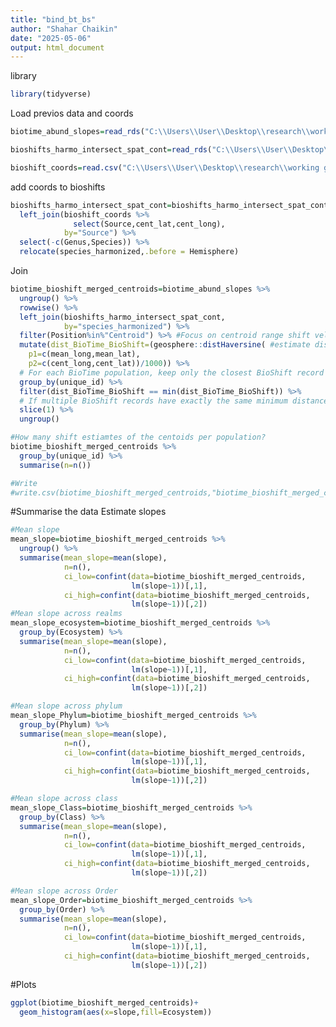 ```yaml
---
title: "bind_bt_bs"
author: "Shahar Chaikin"
date: "2025-05-06"
output: html_document
---
```


library
```r
library(tidyverse)
```

Load previos data and coords
```r
biotime_abund_slopes=read_rds("C:\\Users\\User\\Desktop\\research\\working groups\\iDiv_2024_25_sRED\\R\\sRED_demog_range_shifts\\stage_4_estimate_biotime_slopes/biotime_slopes.rds")

bioshifts_harmo_intersect_spat_cont=read_rds("C:\\Users\\User\\Desktop\\research\\working groups\\iDiv_2024_25_sRED\\R\\sRED_demog_range_shifts\\stage_2_intersect_data/bioshifts_harmo_intersect_spat_cont.rds")

bioshift_coords=read.csv("C:\\Users\\User\\Desktop\\research\\working groups\\iDiv_2024_25_sRED\\R\\sRED_demog_range_shifts\\stage_3_extract_bioshift_coords/layer_extents.csv")
```

add coords to bioshifts
```r
bioshifts_harmo_intersect_spat_cont=bioshifts_harmo_intersect_spat_cont %>% 
  left_join(bioshift_coords %>% 
              select(Source,cent_lat,cent_long),
            by="Source") %>% 
  select(-c(Genus,Species)) %>% 
  relocate(species_harmonized,.before = Hemisphere)
```

Join
```r
biotime_bioshift_merged_centroids=biotime_abund_slopes %>% 
  ungroup() %>% 
  rowwise() %>% 
  left_join(bioshifts_harmo_intersect_spat_cont,
            by="species_harmonized") %>% 
  filter(Position%in%"Centroid") %>% #Focus on centroid range shift velocities
  mutate(dist_BioTime_BioShift=(geosphere::distHaversine( #estimate distances in km
    p1=c(mean_long,mean_lat),
    p2=c(cent_long,cent_lat))/1000)) %>% 
  # For each BioTime population, keep only the closest BioShift record
  group_by(unique_id) %>% 
  filter(dist_BioTime_BioShift == min(dist_BioTime_BioShift)) %>% 
  # If multiple BioShift records have exactly the same minimum distance, keep just one
  slice(1) %>% 
  ungroup()

#How many shift estiamtes of the centoids per population?
biotime_bioshift_merged_centroids %>% 
  group_by(unique_id) %>% 
  summarise(n=n())

#Write
#write.csv(biotime_bioshift_merged_centroids,"biotime_bioshift_merged_centroids.csv",row.names = F)
```

#Summarise the data
Estimate slopes
```r
#Mean slope 
mean_slope=biotime_bioshift_merged_centroids %>% 
  ungroup() %>% 
  summarise(mean_slope=mean(slope),
            n=n(),
            ci_low=confint(data=biotime_bioshift_merged_centroids,
                           lm(slope~1))[,1],
            ci_high=confint(data=biotime_bioshift_merged_centroids,
                           lm(slope~1))[,2])
#Mean slope across realms
mean_slope_ecosystem=biotime_bioshift_merged_centroids %>% 
  group_by(Ecosystem) %>% 
  summarise(mean_slope=mean(slope),
            n=n(),
            ci_low=confint(data=biotime_bioshift_merged_centroids,
                           lm(slope~1))[,1],
            ci_high=confint(data=biotime_bioshift_merged_centroids,
                           lm(slope~1))[,2])

#Mean slope across phylum
mean_slope_Phylum=biotime_bioshift_merged_centroids %>% 
  group_by(Phylum) %>% 
  summarise(mean_slope=mean(slope),
            n=n(),
            ci_low=confint(data=biotime_bioshift_merged_centroids,
                           lm(slope~1))[,1],
            ci_high=confint(data=biotime_bioshift_merged_centroids,
                           lm(slope~1))[,2])

#Mean slope across class
mean_slope_Class=biotime_bioshift_merged_centroids %>% 
  group_by(Class) %>% 
  summarise(mean_slope=mean(slope),
            n=n(),
            ci_low=confint(data=biotime_bioshift_merged_centroids,
                           lm(slope~1))[,1],
            ci_high=confint(data=biotime_bioshift_merged_centroids,
                           lm(slope~1))[,2])

#Mean slope across Order
mean_slope_Order=biotime_bioshift_merged_centroids %>% 
  group_by(Order) %>% 
  summarise(mean_slope=mean(slope),
            n=n(),
            ci_low=confint(data=biotime_bioshift_merged_centroids,
                           lm(slope~1))[,1],
            ci_high=confint(data=biotime_bioshift_merged_centroids,
                           lm(slope~1))[,2])
```

#Plots
```r
ggplot(biotime_bioshift_merged_centroids)+
  geom_histogram(aes(x=slope,fill=Ecosystem))
```

